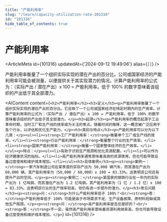 ```yaml
---
title: "产能利用率"
slug: "/learn/capacity-utilization-rate-101316"
id: "101316"
hide_table_of_contents: true
---
```



# 产能利用率

<ArticleMeta id={101316} updatedAt={'2024-09-12 19:49:06'} alias={`[]`} />
<div className='border-solid border-b border-t-0 my-4 border-[var(--ifm-color-gray-300)]' />

产能利用率衡量了一个组织实际实现的潜在产出的百分比。公司或国家经济的产能利用率可能会被测量，以便提供关于其实现潜力的情况。计算产能利用率的公式为：（实际产出 / 潜在产出）x 100 = 产能利用率。低于 100% 的数字意味着该组织的产出低于其全部潜力。

<AIContent content={`<h2>产能利用率</h2><h3>定义</h3><p>产能利用率衡量了一个组织实际实现的潜在产出的百分比。它反映了一个公司或国家经济在特定时期内的生产效率。计算产能利用率的公式为：（实际产出 / 潜在产出）x 100 = 产能利用率。低于 100% 的数字意味着该组织的产出低于其全部潜力。</p><h3>起源</h3><p>产能利用率的概念起源于工业革命时期，当时工厂和生产线的效率成为关注的焦点。随着时间的推移，这一概念被广泛应用于各个行业，以评估和优化生产能力。</p><h3>类别与特点</h3><p>产能利用率可以分为以下几类：</p><ul><li><strong>工厂产能利用率：</strong>衡量单个工厂或生产线的效率。</li><li><strong>行业产能利用率：</strong>衡量整个行业的生产效率。</li><li><strong>国家产能利用率：</strong>衡量一个国家整体经济的生产效率。</li></ul><p>特点：</p><ul><li>有助于识别生产瓶颈和优化资源配置。</li><li>可以作为经济健康状况的指标。</li><li>高产能利用率通常意味着高效的资源使用，但也可能导致设备过度使用和维护成本增加。</li></ul><h3>具体案例</h3><p><strong>案例一：</strong>一家汽车制造公司在某季度的实际产出为 50,000 辆汽车，而其潜在产出为 60,000 辆。其产能利用率为（50,000 / 60,000）x 100 = 83.33%。这表明该公司还有提升产出的空间。</p><p><strong>案例二：</strong>某国家的钢铁行业在一年内的实际产出为 1 亿吨钢，而其潜在产出为 1.2 亿吨钢。其产能利用率为（1 亿 / 1.2 亿）x 100 = 83.33%。这表明该行业的生产效率较高，但仍有进一步提升的潜力。</p><h3>常见问题</h3><p><strong>问：</strong>为什么产能利用率低于 100%？<br/><strong>答：</strong>产能利用率低于 100% 可能是由于市场需求不足、生产设备故障、原材料短缺或其他生产瓶颈。</p><p><strong>问：</strong>高产能利用率是否总是好的？<br/><strong>答：</strong>不一定。虽然高产能利用率意味着资源利用效率高，但也可能导致设备过度使用和维护成本增加。</p>`} id={101316} />
